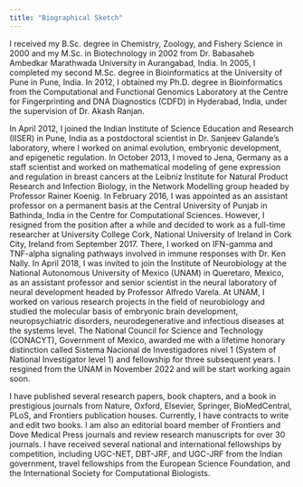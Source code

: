```yaml
---
title: "Biographical Sketch"
---
```


I received my B.Sc. degree in Chemistry, Zoology, and Fishery Science in 2000 and my M.Sc. in Biotechnology in 2002 from Dr. Babasaheb Ambedkar Marathwada University in Aurangabad, India. In 2005, I completed my second M.Sc. degree in Bioinformatics at the University of Pune in Pune, India. In 2012, I obtained my Ph.D. degree in Bioinformatics from the Computational and Functional Genomics Laboratory at the Centre for Fingerprinting and DNA Diagnostics (CDFD) in Hyderabad, India, under the supervision of Dr. Akash Ranjan.

In April 2012, I joined the Indian Institute of Science Education and Research (IISER) in Pune, India as a postdoctoral scientist in Dr. Sanjeev Galande’s laboratory, where I worked on animal evolution, embryonic development, and epigenetic regulation. In October 2013, I moved to Jena, Germany as a staff scientist and worked on mathematical modeling of gene expression and regulation in breast cancers at the Leibniz Institute for Natural Product Research and Infection Biology, in the Network Modelling group headed by Professor Rainer Koenig. In February 2016, I was appointed as an assistant professor on a permanent basis at the Central University of Punjab in Bathinda, India in the Centre for Computational Sciences. However, I resigned from the position after a while and decided to work as a full-time researcher at University College Cork, National University of Ireland in Cork City, Ireland from September 2017. There, I worked on IFN-gamma and TNF-alpha signaling pathways involved in immune responses with Dr. Ken Nally. In April 2018, I was invited to join the Institute of Neurobiology at the National Autonomous University of Mexico (UNAM) in Queretaro, Mexico, as an assistant professor and senior scientist in the neural laboratory of neural development headed by Professor Alfredo Varela. At UNAM, I worked on various research projects in the field of neurobiology and studied the molecular basis of embryonic brain development, neuropsychiatric disorders, neurodegenerative and infectious diseases at the systems level. The National Council for Science and Technology (CONACYT), Government of Mexico, awarded me with a lifetime honorary distinction called Sistema Nacional de Investigadores nivel 1 (System of National Investigator level 1) and fellowship for three subsequent years. I resgined from the UNAM in November 2022 and will be start working again soon.

I have published several research papers, book chapters, and a book in prestigious journals from Nature, Oxford, Elsevier, Springer, BioMedCentral, PLoS, and Frontiers publication houses. Currently, I have contracts to write and edit two books. I am also an editorial board member of Frontiers and Dove Medical Press journals and review research manuscripts for over 30 journals. I have received several national and international fellowships by competition, including UGC-NET, DBT-JRF, and UGC-JRF from the Indian government, travel fellowships from the European Science Foundation, and the International Society for Computational Biologists.